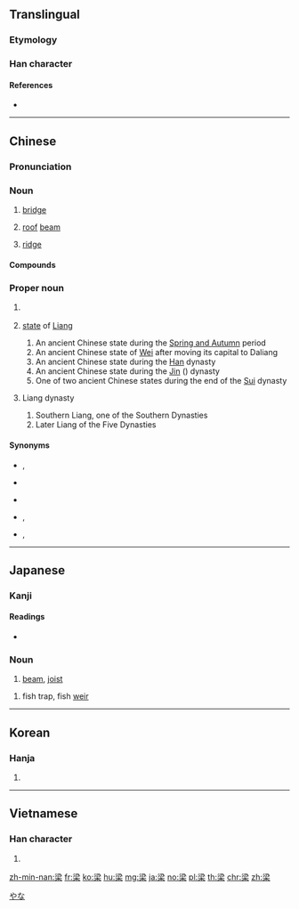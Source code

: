 {{character info/new}}
{{also|粱}}
==Translingual==
===Etymology===
{{Han etyl}}
===Han character===
{{Han char|rn=75|rad=木|as=07|sn=11|four=33904|canj=ECD,EID|ids=⿱⿰氵刅木}}

====References====
* {{Han ref|kx=528.01|dkj=14825|dj=0916.180|hdz=21220.050|uh=6881|ud=26753|bh=B1E7|bd=45543}}

----

==Chinese==

===Pronunciation===
{{zh-pron
|m=liáng
|c=loeng4
|h=pfs=liòng
|mn=niû<!--/niô͘-->/liông
|mn_note=niû - vernacular (Xiamen, Quanzhou, most of Taiwan); niô͘ - vernacular (Zhangzhou, Yilan); liông - literary
|mn-t=niên5/nion5/liang5
|mn-t_note=niên5, nion5 - vernacular; liang5 - literary
|mc=y
|oc=y
|cat=n,pn
}}

===Noun===
{{zh-noun}}
{{zh-forms|t2=樑|alt=𣸑,𣹷,𨎛,𣑱}}

# [[bridge]]
#: {{zh-x|橋梁|bridge}}
# [[roof]] [[beam]]
#: {{zh-x|棟梁|ridgepole, pillar, anchor, mainstay}}
# [[ridge]]
#: {{zh-x|鼻梁|bridge (of a nose)}}

====Compounds====
{{zh-der|高梁|上梁不正下梁歪}}

===Proper noun===
{{zh-proper noun}}
{{zh-forms|alt=𣸑,𣹷,𨎛,𣑱}}

# {{surname|lang=zh}}
#: {{zh-x|^梁 @^山伯|{{w|Liang Shanbo|'''Liang''' Shanbo}}}}
# {{lb|zh|historical}} [[state]] of [[Liang]]
## An ancient Chinese state during the [[Spring and Autumn]] period
## An ancient Chinese state of [[Wei]] after moving its capital to Daliang
## An ancient Chinese state during the [[Han]] dynasty
## An ancient Chinese state during the [[Jin]] ({{l|zh|晉}}) dynasty
## One of two ancient Chinese states during the end of the [[Sui]] dynasty
# {{lb|zh|historical}} Liang dynasty
## Southern Liang, one of the Southern Dynasties
## Later Liang of the Five Dynasties

====Synonyms====
* {{sense|state of Wei}} {{zh-l|魏}}, {{zh-l|魏國}}
* {{sense|state}} {{zh-l|梁國}}
* {{sense|dynasty}} {{zh-l|梁朝}}
* {{sense|Southern Liang}} {{zh-l|南梁}}, {{zh-l|蕭梁}}
* {{sense|Later Liang}} {{zh-l|後梁}}, {{zh-l|朱梁}}

----

==Japanese==

===Kanji===
{{ja-kanji|grade=|rs=木07}}

====Readings====
* {{ja-readings|goon=[[ろう]] (rō)|kanon=[[りょう]] (ryō)|kun=[[はし]] (hashi), [[はり]] (hari), [[やな]] (yana)}}

===Noun===
{{ja-noun|はり}}

# [[beam]], [[joist]]

{{ja-noun|やな}}

# fish trap, fish [[weir]]

[[Category:ja:Fishing|やな]]

----

==Korean==

===Hanja===
{{ko-hanja|hangeul=[[량]], [[양]]|eumhun=|rv=ryang, yang|mr=ryang, yang|y=lyang, yang}}

# {{defn|lang=ko|sort=木07}}

----

==Vietnamese==

===Han character===
{{vi-hantu|[[lương]], [[thông]]|rs=木07}}

# {{defn|lang=vi|sort=木07}}

[[zh-min-nan:梁]]
[[fr:梁]]
[[ko:梁]]
[[hu:梁]]
[[mg:梁]]
[[ja:梁]]
[[no:梁]]
[[pl:梁]]
[[th:梁]]
[[chr:梁]]
[[zh:梁]]